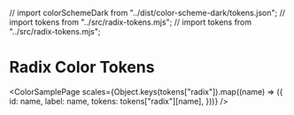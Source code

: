 // import colorSchemeDark from "../dist/color-scheme-dark/tokens.json";
// import tokens from "../src/radix-tokens.mjs";
// import tokens from "../src/radix-tokens.mjs";

<Meta title="Radix/Basis Tokens" />

# Radix Color Tokens

<ColorSamplePage
  scales={Object.keys(tokens["radix"]).map((name) => ({
    id: name,
    label: name,
    tokens: tokens["radix"][name],
  }))}
/>
